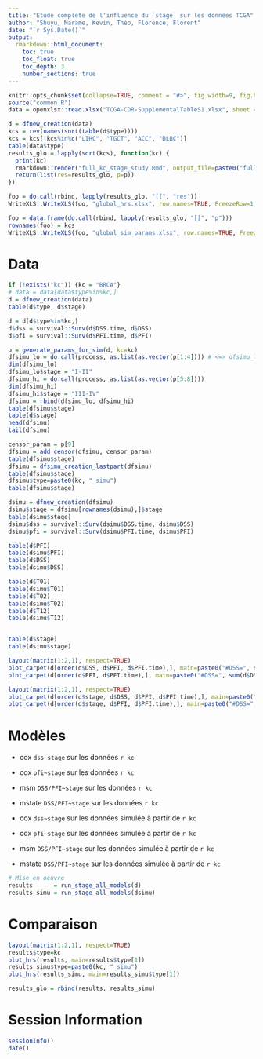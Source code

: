 ```yaml
---
title: "Etude compléte de l'influence du `stage` sur les données TCGA"
author: "Shuyu, Marame, Kevin, Théo, Florence, Florent"
date: "`r Sys.Date()`"
output: 
  rmarkdown::html_document:
    toc: true
    toc_float: true
    toc_depth: 3
    number_sections: true
---
```

  
```r
knitr::opts_chunk$set(collapse=TRUE, comment = "#>", fig.width=9, fig.height=6, eval=TRUE, echo=FALSE, results="hide")
source("common.R")
data = openxlsx::read.xlsx("TCGA-CDR-SupplementalTableS1.xlsx", sheet = "TCGA-CDR", na.strings="#N/A")
```
```r
d = dfnew_creation(data)
kcs = rev(names(sort(table(d$type))))
kcs = kcs[!kcs%in%c("LIHC", "TGCT", "ACC", "DLBC")]
table(data$type)
results_glo = lapply(sort(kcs), function(kc) {
  print(kc)
  rmarkdown::render("full_kc_stage_study.Rmd", output_file=paste0("full_", kc, "_stage_study.html"))
  return(list(res=results_glo, p=p))
})

foo = do.call(rbind, lapply(results_glo, "[[", "res"))
WriteXLS::WriteXLS(foo, "global_hrs.xlsx", row.names=TRUE, FreezeRow=1, FreezeCol=1)

foo = data.frame(do.call(rbind, lapply(results_glo, "[[", "p")))
rownames(foo) = kcs
WriteXLS::WriteXLS(foo, "global_sim_params.xlsx", row.names=TRUE, FreezeRow=1, FreezeCol=1)
```

# Data

```r
if (!exists("kc")) {kc = "BRCA"}
# data = data[data$type%in%kc,]
d = dfnew_creation(data)
table(d$type, d$stage)

d = d[d$type%in%kc,]
d$dss = survival::Surv(d$DSS.time, d$DSS)
d$pfi = survival::Surv(d$PFI.time, d$PFI)
```



```r
p = generate_params_for_sim(d, kc=kc)
dfsimu_lo = do.call(process, as.list(as.vector(p[1:4]))) # <=> dfsimu_lo = process(p[1], p[2], p[3], p[4])
dim(dfsimu_lo)
dfsimu_lo$stage = "I-II"
dfsimu_hi = do.call(process, as.list(as.vector(p[5:8])))
dim(dfsimu_hi)
dfsimu_hi$stage = "III-IV"
dfsimu = rbind(dfsimu_lo, dfsimu_hi)
table(dfsimu$stage)
table(d$stage)
head(dfsimu)
tail(dfsimu)

censor_param = p[9]
dfsimu = add_censor(dfsimu, censor_param)
table(dfsimu$stage)
dfsimu = dfsimu_creation_lastpart(dfsimu)
table(dfsimu$stage)
dfsimu$type=paste0(kc, "_simu")
table(dfsimu$stage)

dsimu = dfnew_creation(dfsimu)
dsimu$stage = dfsimu[rownames(dsimu),]$stage
table(dsimu$stage)
dsimu$dss = survival::Surv(dsimu$DSS.time, dsimu$DSS)
dsimu$pfi = survival::Surv(dsimu$PFI.time, dsimu$PFI)
```


```r
table(d$PFI)
table(dsimu$PFI)
table(d$DSS)
table(dsimu$DSS)

table(d$T01)
table(dsimu$T01)
table(d$T02)
table(dsimu$T02)
table(d$T12)
table(dsimu$T12)


table(d$stage)
table(dsimu$stage)

```

```r
layout(matrix(1:2,1), respect=TRUE)
plot_carpet(d[order(d$DSS, d$PFI, d$PFI.time),], main=paste0("#DSS=", sum(d$DSS), ", #PFI=", sum(d$PFI), ""), at=c(0,1), c(0, nrow(d)))
plot_carpet(d[order(d$PFI, d$PFI.time),], main=paste0("#DSS=", sum(d$DSS), ", #PFI=", sum(d$PFI), ""), at=c(0,1), c(0, nrow(d)))

layout(matrix(1:2,1), respect=TRUE)
plot_carpet(d[order(d$stage, d$DSS, d$PFI, d$PFI.time),], main=paste0("#DSS=", sum(d$DSS), ", #PFI=", sum(d$PFI), ""), at=c(0,sum(d$stage=="I-II")/nrow(d)/2, sum(d$stage=="I-II")/nrow(d), (sum(d$stage=="I-II") + 0.5*sum(d$stage!="I-II"))/nrow(d), 1), c(0, "stage I-II", sum(d$stage=="I-II") , "stage III-IV", nrow(d)))
plot_carpet(d[order(d$stage, d$PFI, d$PFI.time),], main=paste0("#DSS=", sum(d$DSS), ", #PFI=", sum(d$PFI), ""), at=c(0,sum(d$stage=="I-II")/nrow(d)/2, sum(d$stage=="I-II")/nrow(d), (sum(d$stage=="I-II") + 0.5*sum(d$stage!="I-II"))/nrow(d), 1), c(0, "stage I-II", sum(d$stage=="I-II") , "stage III-IV", nrow(d)))
```


# Modèles 

- cox    `dss~stage`     sur les données `r kc`
- cox    `pfi~stage`     sur les données `r kc`
- msm    `DSS/PFI~stage` sur les données `r kc`
- mstate `DSS/PFI~stage` sur les données `r kc`



- cox    `dss~stage`     sur les données simulée à partir de `r kc`
- cox    `pfi~stage`     sur les données simulée à partir de `r kc`
- msm    `DSS/PFI~stage` sur les données simulée à partir de `r kc`
- mstate `DSS/PFI~stage` sur les données simulée à partir de `r kc`


```r
# Mise en oeuvre
results      = run_stage_all_models(d)
results_simu = run_stage_all_models(dsimu)
```


# Comparaison

```r
layout(matrix(1:2,1), respect=TRUE)
results$type=kc
plot_hrs(results, main=results$type[1])
results_simu$type=paste0(kc, "_simu")
plot_hrs(results_simu, main=results_simu$type[1])

results_glo = rbind(results, results_simu)
```

# Session Information

```r
sessionInfo()
date()
```


















